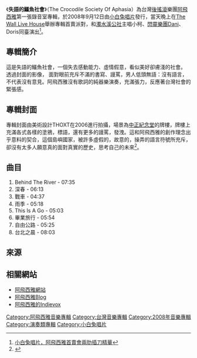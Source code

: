 {{Infobox Album
| Name = 失語的鱷魚社會
| Original_name = 
| Type = 專輯
| Longtype =
| Artist = [[阿飛西雅|阿飛西雅]]
| Cover = 阿飛西雅失語的鱷魚社會.jpg
| Released = 2008年9月12日
| Recorded = <!--錄製日期-->
| Genre =[[後搖滾|後搖滾]]、[[獨立搖滾|獨立搖滾]]
| Length = <!--歌曲總長度（時間）-->
| Label =[[小白兔唱片|小白兔唱片]]
| Producer = [[阿飛西雅|阿飛西雅]]
| Reviews = 
| Last album = [[夏天的尾巴電影原聲帶|夏天的尾巴電影原聲帶]]（2007年）
| This album = '''失語的鱷魚社會'''（2008年）
| Next album = [[開心=.紀念日|開心=.紀念日]]（2009年）
}}

《'''失語的鱷魚社會'''》（The Crocodile Society Of Aphasia）為台灣[[後搖滾|後搖滾]]樂團[[阿飛西雅|阿飛西雅]]第一張錄音室專輯，於2008年9月12日由[[小白兔唱片|小白兔唱片]]發行，當天晚上在[[The_Wall_Live_House|The Wall Live House]]舉辦專輯首賣派對，和[[濁水溪公社|濁水溪公社]]主唱小柯、[[閃靈樂團|閃靈樂團]]Dani、Doris同臺演出<ref>[http://www.youtube.com/watch?v=dfQDIq9yo1c 小白兔唱片，阿飛西雅首賣會兩肋插刀精華<!-- Bot generated title -->]</ref>。

==專輯簡介==
這是失語的鱷魚社會，一個失去感動能力、虛情假意，看似美好卻膚淺的社會。 透過封面的影像， 面對眼前充斥不滿的書寫、謾罵，男人低頭無語：沒有語言，不代表沒有意見。阿飛西雅沒有歌詞的純器樂演奏，充滿張力，反應著台灣社會的緊張感。

==專輯封面==
專輯封面由美術設計THOXT在2006進行拍攝，場景為[[中正紀念堂|中正紀念堂]]的牌樓，牌樓上充滿各式各樣的塗鴉，標語，還有更多的謾罵，發洩。這和阿飛西雅的創作理念出乎意料的契合，這個島嶼國家，被許多虛假的，故意的，操弄的語言符號所充斥，卻沒有太多人願意真的面對真實的歷史，思考自己的未來<ref>{{Cite web |url=http://www.bigsound.org/aphasia/archives/2008/10/post_51.html |title=阿飛西雅，關於阿飛西雅唱片封套的設計，2008年10月4日<!-- Bot generated title --> |accessdate=2009年10月10日 |archive-date=2009年1月6日 |archive-url=https://web.archive.org/web/20090106030814/http://www.bigsound.org/aphasia/archives/2008/10/post_51.html |dead-url=no }}</ref>。

==曲目==
# Behind The River - 07:35
# 深春 - 06:13
# 戰車 - 04:37
# 雨季 - 05:18
# This Is A Go - 05:03
# 畢業旅行 - 05:54
# 自由公路 - 05:25
# 台北之晨 - 08:03

==來源==
<references />

==相關網站==
*[http://aphasiaband.com/ 阿飛西雅網站]{{Wayback|url=http://aphasiaband.com/ |date=20100223181058 }}
*[http://www.bigsound.org/aphasia/ 阿飛西雅Blog]{{Wayback|url=http://www.bigsound.org/aphasia/ |date=20090720030923 }}
*[https://web.archive.org/web/20090916022552/http://www.indievox.com/aphasia 阿飛西雅的Indievox]

{{阿飛西雅}}

[[Category:阿飛西雅音樂專輯|Category:阿飛西雅音樂專輯]]
[[Category:台灣音樂專輯|Category:台灣音樂專輯]]
[[Category:2008年音樂專輯|Category:2008年音樂專輯]]
[[Category:演奏類專輯|Category:演奏類專輯]]
[[Category:小白兔唱片|Category:小白兔唱片]]
